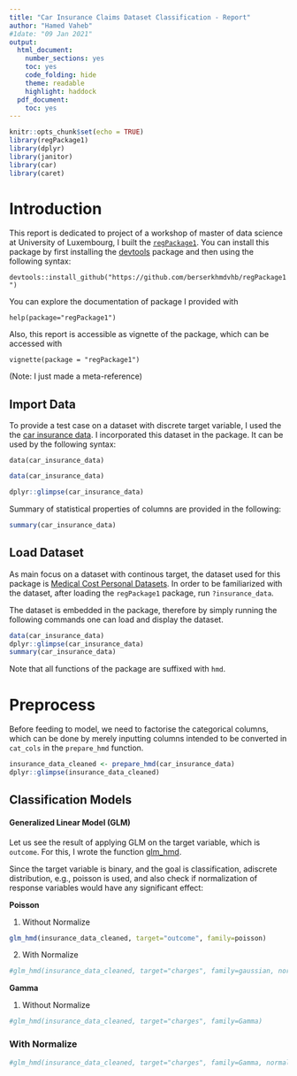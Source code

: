 ```yaml
---
title: "Car Insurance Claims Dataset Classification - Report"
author: "Hamed Vaheb"
#1date: "09 Jan 2021"
output:
  html_document:
    number_sections: yes
    toc: yes
    code_folding: hide
    theme: readable
    highlight: haddock
  pdf_document:
    toc: yes
---
```




```r
knitr::opts_chunk$set(echo = TRUE)
library(regPackage1)
library(dplyr)
library(janitor)
library(car)
library(caret)
```
# Introduction
This report is dedicated to project of a workshop of master of data science at University of Luxembourg, I built the [`regPackage1`](https://github.com/berserkhmdvhb/regPackage1). 
You can install this package by first installing the [devtools](https://www.r-project.org/nosvn/pandoc/devtools.html) package and then using the following syntax:

`devtools::install_github("https://github.com/berserkhmdvhb/regPackage1")`

You can explore the documentation of package I provided with 

`help(package="regPackage1")`

Also, this report is accessible as vignette of the package, which can be accessed with

`vignette(package = "regPackage1")`

(Note: I just made a meta-reference)


## Import Data
To provide a test case on a dataset with discrete target variable, I used the the [car insurance data](https://www.kaggle.com/datasets/sagnik1511/car-insurance-data).
I incorporated this dataset in the package. It can be used by the following syntax:

`data(car_insurance_data)`




```r
data(car_insurance_data)

dplyr::glimpse(car_insurance_data)
```


Summary of statistical properties of columns are provided in the following:

```r
summary(car_insurance_data)
```



 
## Load Dataset

As main focus on a dataset with continous target, the dataset used for this package is [Medical Cost Personal Datasets](https://www.kaggle.com/datasets/mirichoi0218/insurance).
In order to be familiarized with the dataset, after loading the `regPackage1` package, run `?insurance_data`.

The dataset is embedded in the package, therefore by simply running the following commands one can load and display the dataset.

```r
data(car_insurance_data)
dplyr::glimpse(car_insurance_data)
summary(car_insurance_data)
```
Note that all functions of the package are suffixed with `hmd`.

# Preprocess
Before feeding to model, we need to factorise the categorical columns, which can be done by merely inputting columns intended to be converted in `cat_cols` in the `prepare_hmd` function.

```r
insurance_data_cleaned <- prepare_hmd(car_insurance_data)
dplyr::glimpse(insurance_data_cleaned)
```

## Classification Models
#### Generalized Linear Model (GLM)
Let us see the result of applying GLM on the target variable, which is `outcome`. 
For this, I wrote the function [glm_hmd](https://github.com/berserkhmdvhb/regPackage1/blob/main/R/glm_hmd.R).

Since the target variable is binary, and the goal is classification, adiscrete distribution, e.g., poisson is used, and also check if normalization of response variables would have any significant effect:

**Poisson**


1. Without Normalize

```r
glm_hmd(insurance_data_cleaned, target="outcome", family=poisson)
```

2. With Normalize

```r
#glm_hmd(insurance_data_cleaned, target="charges", family=gaussian, normalize=TRUE)
```

**Gamma**



1. Without Normalize
```r
#glm_hmd(insurance_data_cleaned, target="charges", family=Gamma)
```

### With Normalize
```r
#glm_hmd(insurance_data_cleaned, target="charges", family=Gamma, normalize=TRUE)
```          

